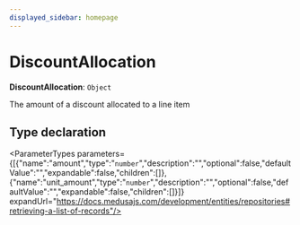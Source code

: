 ```yaml
---
displayed_sidebar: homepage
---
```



# DiscountAllocation

 **DiscountAllocation**: `Object`

The amount of a discount allocated to a line item

## Type declaration

<ParameterTypes parameters={[{"name":"amount","type":"`number`","description":"","optional":false,"defaultValue":"","expandable":false,"children":[]},{"name":"unit_amount","type":"`number`","description":"","optional":false,"defaultValue":"","expandable":false,"children":[]}]} expandUrl="https://docs.medusajs.com/development/entities/repositories#retrieving-a-list-of-records"/>
